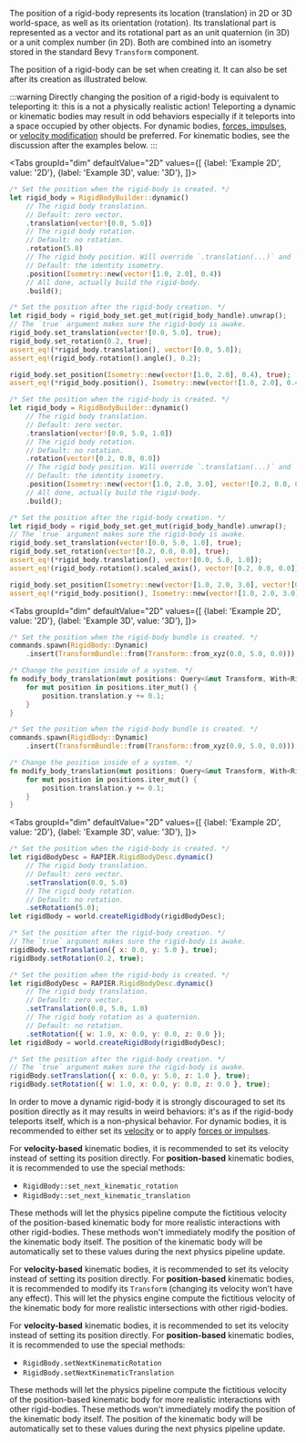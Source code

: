 
The position of a rigid-body represents its location (translation) in 2D or 3D world-space, as well as its orientation (rotation).
<rapier>Its translational part is represented as a vector and its rotational part as an unit quaternion (in 3D) or a unit complex
number (in 2D). Both are combined into an isometry</rapier><bevy> stored in the standard Bevy `Transform` component</bevy>.

The position of a rigid-body can be set when creating it. It can also be set after
its creation as illustrated below.

:::warning
Directly changing the position of a rigid-body is equivalent to teleporting it: this is a not a
physically realistic action! Teleporting a dynamic or kinematic bodies may result in odd behaviors
especially if it teleports into a space occupied by other objects. For dynamic bodies, [forces,
impulses](#forces-and-impulses), or [velocity modification](#velocity) should be preferred.
For kinematic bodies, see the discussion after the examples below.
:::

<rapier>

<Tabs
groupId="dim"
defaultValue="2D"
values={[
{label: 'Example 2D', value: '2D'},
{label: 'Example 3D', value: '3D'},
]}>
<TabItem value="2D">

```rust
/* Set the position when the rigid-body is created. */
let rigid_body = RigidBodyBuilder::dynamic()
    // The rigid body translation.
    // Default: zero vector.
    .translation(vector![0.0, 5.0])
    // The rigid body rotation.
    // Default: no rotation.
    .rotation(5.0)
    // The rigid body position. Will override `.translation(...)` and `.rotation(...)`.
    // Default: the identity isometry.
    .position(Isometry::new(vector![1.0, 2.0], 0.4))
    // All done, actually build the rigid-body.
    .build();
```
```rust
/* Set the position after the rigid-body creation. */
let rigid_body = rigid_body_set.get_mut(rigid_body_handle).unwrap();
// The `true` argument makes sure the rigid-body is awake.
rigid_body.set_translation(vector![0.0, 5.0], true);
rigid_body.set_rotation(0.2, true);
assert_eq!(*rigid_body.translation(), vector![0.0, 5.0]);
assert_eq!(rigid_body.rotation().angle(), 0.2);

rigid_body.set_position(Isometry::new(vector![1.0, 2.0], 0.4), true);
assert_eq!(*rigid_body.position(), Isometry::new(vector![1.0, 2.0], 0.4));
```

  </TabItem>
  <TabItem value="3D">

```rust
/* Set the position when the rigid-body is created. */
let rigid_body = RigidBodyBuilder::dynamic()
    // The rigid body translation.
    // Default: zero vector.
    .translation(vector![0.0, 5.0, 1.0])
    // The rigid body rotation.
    // Default: no rotation.
    .rotation(vector![0.2, 0.0, 0.0])
    // The rigid body position. Will override `.translation(...)` and `.rotation(...)`.
    // Default: the identity isometry.
    .position(Isometry::new(vector![1.0, 2.0, 3.0], vector![0.2, 0.0, 0.0]))
    // All done, actually build the rigid-body.
    .build();
```
```rust
/* Set the position after the rigid-body creation. */
let rigid_body = rigid_body_set.get_mut(rigid_body_handle).unwrap();
// The `true` argument makes sure the rigid-body is awake.
rigid_body.set_translation(vector![0.0, 5.0, 1.0], true);
rigid_body.set_rotation(vector![0.2, 0.0, 0.0], true);
assert_eq!(*rigid_body.translation(), vector![0.0, 5.0, 1.0]);
assert_eq!(rigid_body.rotation().scaled_axis(), vector![0.2, 0.0, 0.0]);

rigid_body.set_position(Isometry::new(vector![1.0, 2.0, 3.0], vector![0.0, 0.4, 0.0]), true);
assert_eq!(*rigid_body.position(), Isometry::new(vector![1.0, 2.0, 3.0], vector![0.0, 0.4, 0.0]));
```

  </TabItem>
</Tabs>

</rapier>
<bevy>

<Tabs
groupId="dim"
defaultValue="2D"
values={[
{label: 'Example 2D', value: '2D'},
{label: 'Example 3D', value: '3D'},
]}>
<TabItem value="2D">

```rust
/* Set the position when the rigid-body bundle is created. */
commands.spawn(RigidBody::Dynamic)
    .insert(TransformBundle::from(Transform::from_xyz(0.0, 5.0, 0.0)));
```
```rust
/* Change the position inside of a system. */
fn modify_body_translation(mut positions: Query<&mut Transform, With<RigidBody>>) {
    for mut position in positions.iter_mut() {
        position.translation.y += 0.1;
    }
}
```

  </TabItem>
  <TabItem value="3D">

```rust
/* Set the position when the rigid-body bundle is created. */
commands.spawn(RigidBody::Dynamic)
    .insert(TransformBundle::from(Transform::from_xyz(0.0, 5.0, 0.0)));
```
```rust
/* Change the position inside of a system. */
fn modify_body_translation(mut positions: Query<&mut Transform, With<RigidBody>>) {
    for mut position in positions.iter_mut() {
        position.translation.y += 0.1;
    }
}
```

  </TabItem>
</Tabs>

</bevy>
<js>

<Tabs
groupId="dim"
defaultValue="2D"
values={[
{label: 'Example 2D', value: '2D'},
{label: 'Example 3D', value: '3D'},
]}>
<TabItem value="2D">

```js
/* Set the position when the rigid-body is created. */
let rigidBodyDesc = RAPIER.RigidBodyDesc.dynamic()
    // The rigid body translation.
    // Default: zero vector.
    .setTranslation(0.0, 5.0)
    // The rigid body rotation.
    // Default: no rotation.
    .setRotation(5.0);
let rigidBody = world.createRigidBody(rigidBodyDesc);
```
```js
/* Set the position after the rigid-body creation. */
// The `true` argument makes sure the rigid-body is awake.
rigidBody.setTranslation({ x: 0.0, y: 5.0 }, true);
rigidBody.setRotation(0.2, true);
```

  </TabItem>
  <TabItem value="3D">

```js
/* Set the position when the rigid-body is created. */
let rigidBodyDesc = RAPIER.RigidBodyDesc.dynamic()
    // The rigid body translation.
    // Default: zero vector.
    .setTranslation(0.0, 5.0, 1.0)
    // The rigid body rotation as a quaternion.
    // Default: no rotation.
    .setRotation({ w: 1.0, x: 0.0, y: 0.0, z: 0.0 });
let rigidBody = world.createRigidBody(rigidBodyDesc);
```
```js
/* Set the position after the rigid-body creation. */
// The `true` argument makes sure the rigid-body is awake.
rigidBody.setTranslation({ x: 0.0, y: 5.0, z: 1.0 }, true);
rigidBody.setRotation({ w: 1.0, x: 0.0, y: 0.0, z: 0.0 }, true);
```

  </TabItem>
</Tabs>

</js>

In order to move a dynamic rigid-body it is strongly discouraged to set its position directly as it
may results in weird behaviors: it's as if the rigid-body teleports itself, which is a non-physical behavior. For dynamic
bodies, it is recommended to either set its [velocity](#velocity) or to apply [forces or impulses](#forces-and-impulses).

<rapier>

For **velocity-based** kinematic bodies, it is recommended to set its velocity instead of setting its position directly.
For **position-based** kinematic bodies, it is recommended to use the special methods:
- `RigidBody::set_next_kinematic_rotation`
- `RigidBody::set_next_kinematic_translation`

These methods will let the physics pipeline compute the fictitious velocity of the position-based kinematic body for more realistic
interactions with other rigid-bodies. These methods won't immediately modify the position of the kinematic body itself.
The position of the kinematic body will be automatically set to these values during the next physics pipeline update.

</rapier>
<bevy>

For **velocity-based** kinematic bodies, it is recommended to set its velocity instead of setting its position directly.
For **position-based** kinematic bodies, it is recommended to modify its `Transform` (changing its velocity won’t have
any effect). This will let the physics engine compute the fictitious velocity of the kinematic body for more
realistic intersections with other rigid-bodies.

</bevy>
<js>

For **velocity-based** kinematic bodies, it is recommended to set its velocity instead of setting its position directly.
For **position-based** kinematic bodies, it is recommended to use the special methods:
- `RigidBody.setNextKinematicRotation`
- `RigidBody.setNextKinematicTranslation`

These methods will let the physics pipeline compute the fictitious velocity of the position-based kinematic body for more realistic
interactions with other rigid-bodies. These methods won't immediately modify the position of the kinematic body itself.
The position of the kinematic body will be automatically set to these values during the next physics pipeline update.

</js>
